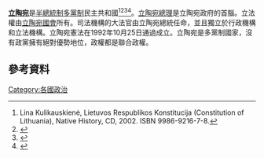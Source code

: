 {{expand|time=2016-02-02T06:39:46+00:00}}
{{Politics of Lithuania}}
'''[[立陶宛|立陶宛]]'''是[[半總統制|半總統制]][[多黨制|多黨制]]民主共和國<ref name="Lina">Lina Kulikauskienė, Lietuvos Respublikos Konstitucija (Constitution of Lithuania), Native History, CD, 2002. ISBN 9986-9216-7-8.</ref><ref>{{cite journal |last=Veser |first=Ernst |last2= |first2= |date=1997-09-23 |title=Semi-Presdidentialism-Duverger's Concept – A New Political System Model |url=http://www.rchss.sinica.edu.tw/publication/ebook/journal/11-01-1999/11_1_2.pdf |journal=Academia Sinica |publisher=Research Centre for Human and Social Sciences |volume=3 |issue=88 |pages=39–60 |doi= |access-date=2015-12-23 }}</ref><ref>{{cite journal |last=Shugart |first=Matthew Søberg |date=2005-09 |title=Semi-Presidential Systems: Dual Executive and Mixed Authority Patterns |url=http://dss.ucsd.edu/~mshugart/semi-presidentialism.pdf |dead-url= |journal=Graduate School of International Relations and Pacific Studies |location=United States |publisher=University of California, San Diego |accessdate=2016-02-21 |archiveurl=https://web.archive.org/web/20080819200307/http://dss.ucsd.edu/~mshugart/semi-presidentialism.pdf |archivedate=2008-08-19 |deadurl=yes }}</ref><ref>{{cite journal |last=Shugart |first=Matthew Søberg |date=2005-12 |title=Semi-Presidential Systems: Dual Executive And Mixed Authority Patterns |url=http://www.palgrave-journals.com/fp/journal/v3/n3/pdf/8200087a.pdf |journal=Palgrave Macmillan |publisher=Palgrave Macmillan Journals |volume=3 |issue=3 |pages=323–351 |doi=10.1057/palgrave.fp.8200087 |access-date=2015-12-23}}</ref>。[[立陶宛總理|立陶宛總理]]是立陶宛政府的首腦。立法權由[[立陶宛國會|立陶宛國會]]所有。司法機構的大法官由立陶宛總統任命，並且獨立於行政機構和立法機構。立陶宛憲法在1992年10月25日通過成立。立陶宛是多黨制國家，沒有政黨擁有絕對優勢地位，政權都是聯合政權。

==參考資料==
{{Reflist}}

{{立陶宛主題}}
{{欧洲题目|政治}}

[[Category:各國政治|Category:各國政治]]